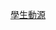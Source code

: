 [[學生動源]]<noinclude>

{{Documentation
|1 = Template:political party/doc2
|content = {{Template:political party/doc2 |[[學生動源]]組織徽章及名稱}}
}}